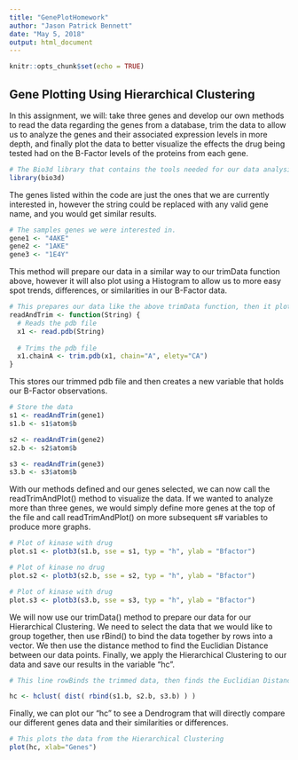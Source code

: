 ```yaml
---
title: "GenePlotHomework"
author: "Jason Patrick Bennett"
date: "May 5, 2018"
output: html_document
---
```


```r
knitr::opts_chunk$set(echo = TRUE)
```

## Gene Plotting Using Hierarchical Clustering

In this assignment, we will: take three genes and develop our own methods to read the data regarding the genes from a database, trim the data to allow us to analyze the genes and their associated expression levels in more depth, and finally plot the data to better visualize the effects the drug being tested had on the B-Factor levels of the proteins from each gene.

```r
# The Bio3d library that contains the tools needed for our data analysis
library(bio3d)
```


The genes listed within the code are just the ones that we are currently interested in, however the string could be replaced with any valid gene name, and you would get similar results.

```r
# The samples genes we were interested in.
gene1 <- "4AKE"
gene2 <- "1AKE"
gene3 <- "1E4Y"
```


This method will prepare our data in a similar way to our trimData function above, however it will also plot using a Histogram to allow us to more easy spot trends, differences, or similarities in our B-Factor data.

```r
# This prepares our data like the above trimData function, then it plots the data from the specified gene on a Histogram.
readAndTrim <- function(String) {
  # Reads the pdb file
  x1 <- read.pdb(String)
  
  # Trims the pdb file
  x1.chainA <- trim.pdb(x1, chain="A", elety="CA")
}
```


This stores our trimmed pdb file and then creates a new variable that holds our B-Factor observations.

```r
# Store the data
s1 <- readAndTrim(gene1)
s1.b <- s1$atom$b

s2 <- readAndTrim(gene2)
s2.b <- s2$atom$b

s3 <- readAndTrim(gene3)
s3.b <- s3$atom$b
```


With our methods defined and our genes selected, we can now call the readTrimAndPlot() method to visualize the data. If we wanted to analyze more than three genes, we would simply define more genes at the top of the file and call readTrimAndPlot() on more subsequent s# variables to produce more graphs.

```r
# Plot of kinase with drug
plot.s1 <- plotb3(s1.b, sse = s1, typ = "h", ylab = "Bfactor")

# Plot of kinase no drug
plot.s2 <- plotb3(s2.b, sse = s2, typ = "h", ylab = "Bfactor")

# Plot of kinase with drug
plot.s3 <- plotb3(s3.b, sse = s3, typ = "h", ylab = "Bfactor")
```


We will now use our trimData() method to prepare our data for our Hierarchical Clustering. We need to select the data that we would like to group together, then use rBind() to bind the data together by rows into a vector. We then use the distance method to find the Euclidian Distance between our data points. Finally, we apply the Hierarchical Clustering to our data and save our results in the variable "hc".

```r
# This line rowBinds the trimmed data, then finds the Euclidian Distance between the data points, and then applies Hierarchical Clutering to variable hc.

hc <- hclust( dist( rbind(s1.b, s2.b, s3.b) ) )
```


Finally, we can plot our "hc" to see a Dendrogram that will directly compare our different genes data and their similarities or differences.

```r
# This plots the data from the Hierarchical Clustering
plot(hc, xlab="Genes")
```
